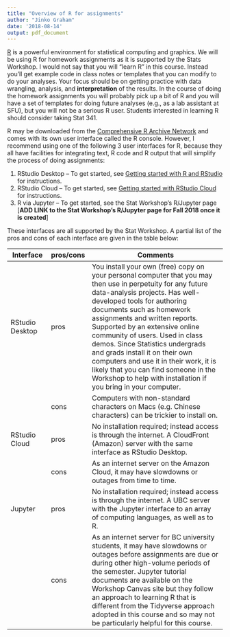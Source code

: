 ```yaml
---
title: "Overview of R for assignments"
author: "Jinko Graham"
date: '2018-08-14'
output: pdf_document
---
```



[R](http://www.r-project.org) is a powerful environment for
statistical computing and graphics. We will be using R for
homework assignments as it is supported by the Stats Workshop. 
I would not say that you will "learn R" in this course. 
Instead you'll get example code in class notes or templates that you can 
modify to do your analyses. Your focus should be on getting
practice with data wrangling, analysis, and **interpretation**
of the results. In the course of doing the homework assignments
you will probably pick up a bit of R and you will have a set of
templates for doing future analyses (e.g., as a lab assistant 
at SFU), but you will not be a serious R user. Students
interested in learning R should consider taking Stat 341.

R may be downloaded from the 
[Comprehensive R Archive Network](http://cran.r-project.org) 
and comes with its own user interface called the R console.
However, I recommend using one of the following 3 
user interfaces for R, because they all have facilities for
integrating text, R code and R output that will simplify 
the process of doing assignments:

1. RStudio Desktop -- To get started, see [Getting started with R and RStudio](https://github.com/SFUStatgen/RforStat2/blob/master/Tutorials/GettingStarted/startR-RStudio.Rmd) for instructions.
2. RStudio Cloud -- To get started, see [Getting started with RStudio Cloud](https://github.com/SFUStatgen/RforStat2/blob/master/Tutorials/GettingStarted/startRStudioCloud.Rmd) for instructions.
3. R via Jupyter -- To get started, see the Stat Workshop's R/Jupyter page  [**ADD LINK to the Stat Workshop's R/Jupyter page for Fall 2018 once it is created**]

These interfaces are all supported by the Stat Workshop. A partial list of the pros and cons of each interface are given in the table below:

| Interface      | pros/cons | Comments                                           |
| -------------- | --------- | -------------------------------------------------- |
RStudio Desktop | pros | You install your own (free) copy on your personal computer that you may then use in perpetuity for any future data-analysis projects. Has well-developed tools for authoring documents such as homework assignments and written reports. Supported by an extensive online community of users. Used in class demos. Since Statistics undergrads and grads install it on their own computers and use it in their work, it is likely that you can find someone in the Workshop to help with installation if you bring in your computer. 
|   | cons  | Computers with non-standard characters on Macs (e.g. Chinese characters) can be trickier to install on. |
| RStudio Cloud | pros | No installation required; instead access is through the internet. A CloudFront (Amazon) server with the same interface as RStudio Desktop. |
|    | cons  | As an internet server on the Amazon Cloud, it may have slowdowns or outages from time to time.|
| Jupyter | pros | No installation required; instead access is through the internet. A UBC server with the Jupyter interface to an array of computing languages, as well as to R.|
|   | cons | As an internet server for BC university students, it may have slowdowns or outages before assignments are due or during other high-volume periods of the semester. Jupyter tutorial documents are available on the Workshop Canvas site but they follow an approach to learning R that is different from the Tidyverse approach adopted in this course and so may not be particularly helpful for this course.|


